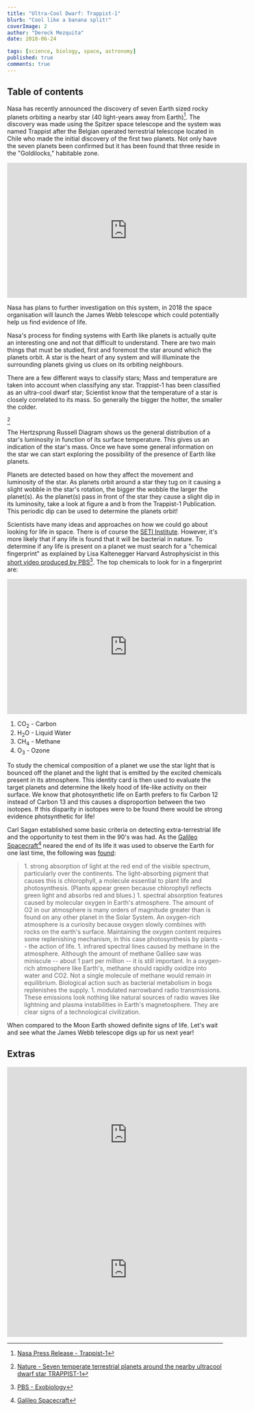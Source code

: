 ```yaml
---
title: "Ultra-Cool Dwarf: Trappist-1"
blurb: "Cool like a banana split!"
coverImage: 2
author: "Dereck Mezquita"
date: 2018-06-24

tags: [science, biology, space, astronomy]
published: true
comments: true
---
```


## Table of contents

Nasa has recently announced the discovery of seven Earth sized rocky planets orbiting a nearby star (40 light-years away from Earth)[^1]. The discovery was made using the Spitzer space telescope and the system was named Trappist after the Belgian operated terrestrial telescope located in Chile who made the initial discovery of the first two planets. Not only have the seven planets been confirmed but it has been found that three reside in the "Goldilocks," habitable zone.

[^1]: [Nasa Press Release - Trappist-1](https://www.nasa.gov/press-release/nasa-telescope-reveals-largest-batch-of-earth-size-habitable-zone-planets-around)

<iframe width="560" height="315" src="https://www.youtube.com/embed/bnKFaAS30X8" frameborder="0" allow="accelerometer; autoplay; encrypted-media; gyroscope; picture-in-picture" allowfullscreen></iframe>

Nasa has plans to further investigation on this system, in 2018 the space organisation will launch the James Webb telescope which could potentially help us find evidence of life.

Nasa's process for finding systems with Earth like planets is actually quite an interesting one and not that difficult to understand. There are two main things that must be studied, first and foremost the star around which the planets orbit. A star is the heart of any system and will illuminate the surrounding planets giving us clues on its orbiting neighbours.

There are a few different ways to classify stars; Mass and temperature are taken into account when classifying any star. Trappist-1 has been classified as an ultra-cool dwarf star; Scientist know that the temperature of a star is closely correlated to its mass. So generally the bigger the hotter, the smaller the colder.

<CaptionedFigure
    src='/blog/20180624_ultra-cool-dwarf-trappist-1/orbit-data.png'
    alt='Seven temperate terrestrial planets around the nearby ultracool dwarf star trappist-1. Nature 542.7642 (2017) Gillon *et al.* Nature 542.7642 (2017): 456-60. Web. 07 Mar. 2017.'
/>

[^2]

[^2]: [Nature - Seven temperate terrestrial planets around the nearby ultracool dwarf star TRAPPIST-1](http://www.nature.com/nature/journal/v542/n7642/full/nature21360.html)

<CaptionedFigure
    src='/blog/20180624_ultra-cool-dwarf-trappist-1/hertzsprung-russel_star-data.png'
    alt='Hertzsprung-Russel StarData'
/>

The Hertzsprung Russell Diagram shows us the general distribution of a star's luminosity in function of its surface temperature. This gives us an indication of the star's mass. Once we have some general information on the star we can start exploring the possibility of the presence of Earth like planets.

Planets are detected based on how they affect the movement and luminosity of the star. As planets orbit around a star they tug on it causing a slight wobble in the star's rotation, the bigger the wobble the larger the planet(s). As the planet(s) pass in front of the star they cause a slight dip in its luminosity, take a look at figure a and b from the Trappist-1 Publication. This periodic dip can be used to determine the planets orbit!

Scientists have many ideas and approaches on how we could go about looking for life in space. There is of course the [SETI Institute](https://www.seti.org/). However, it's more likely that if any life is found that it will be bacterial in nature. To determine if any life is present on a planet we must search for a "chemical fingerprint" as explained by Lisa Kaltenegger Harvard Astrophysicist in this [short video produced by PBS](https://www.pbslearningmedia.org/resource/nsn09.sci.ess.eiu.detectlife/detecting-life-on-other-planets/#.WLfKund7RYg)[^3]. The top chemicals to look for in a fingerprint are:

[^3]: [PBS - Exobiology](https://www.pbslearningmedia.org/resource/nsn09.sci.ess.eiu.detectlife/detecting-life-on-other-planets/#.WLfKund7RYg)

<iframe width="560" height="315" src="https://www.youtube.com/embed/ugT_6PvkfrE" frameborder="0" allow="accelerometer; autoplay; encrypted-media; gyroscope; picture-in-picture" allowfullscreen></iframe>

1. CO<sub>2</sub> - Carbon
1. H<sub>2</sub>O - Liquid Water
1. CH<sub>4</sub> - Methane
1. O<sub>3</sub> - Ozone

To study the chemical composition of a planet we use the star light that is bounced off the planet and the light that is emitted by the excited chemicals present in its atmosphere. This identity card is then used to evaluate the target planets and determine the likely hood of life-like activity on their surface. We know that photosynthetic life on Earth prefers to fix Carbon 12 instead of Carbon 13 and this causes a disproportion between the two isotopes. If this disparity in isotopes were to be found there would be strong evidence photsynthetic for life!


Carl Sagan established some basic criteria on detecting extra-terrestrial life and the opportunity to test them in the 90's was had. As the [Galileo Spacecraft](https://www.nasa.gov/vision/universe/solarsystem/galileo_final.html)[^4] neared the end of its life it was used to observe the Earth for one last time, the following was [found](https://www.eurekalert.org/pub_releases/1999-05/NSFC-TSCF-210599.php):

[^4]: [Galileo Spacecraft](https://www.nasa.gov/vision/universe/solarsystem/galileo_final.html)

<Blockquote>
1. strong absorption of light at the red end of the visible spectrum, particularly over the continents. The light-absorbing pigment that causes this is chlorophyll, a molecule essential to plant life and photosynthesis. (Plants appear green because chlorophyll reflects green light and absorbs red and blues.)
1. spectral absorption features caused by molecular oxygen in Earth's atmosphere. The amount of O2 in our atmosphere is many orders of magnitude greater than is found on any other planet in the Solar System. An oxygen-rich atmosphere is a curiosity because oxygen slowly combines with rocks on the earth's surface. Maintaining the oxygen content requires some replenishing mechanism, in this case photosynthesis by plants -- the action of life.
1. infrared spectral lines caused by methane in the atmosphere. Although the amount of methane Galileo saw was miniscule -- about 1 part per million -- it is still important. In a oxygen-rich atmosphere like Earth's, methane should rapidly oxidize into water and CO2. Not a single molecule of methane would remain in equilibrium. Biological action such as bacterial metabolism in bogs replenishes the supply.
1. modulated narrowband radio transmissions. These emissions look nothing like natural sources of radio waves like lightning and plasma instabilities in Earth's magnetosphere. They are clear signs of a technological civilization.
</Blockquote>

When compared to the Moon Earth showed definite signs of life. Let's wait and see what the James Webb telescope digs up for us next year!


## Extras

<iframe width="560" height="315" src="https://www.youtube.com/embed/R6_dZhE-4bk" frameborder="0" allow="accelerometer; autoplay; encrypted-media; gyroscope; picture-in-picture" allowfullscreen></iframe>

<iframe width="560" height="315" src="https://www.youtube.com/embed/5HZsFMqqGJo" frameborder="0" allow="accelerometer; autoplay; encrypted-media; gyroscope; picture-in-picture" allowfullscreen></iframe>
